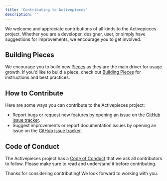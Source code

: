```yaml
---
title: 'Contributing to Activepieces'
description: ''
---
```


We welcome and appreciate contributions of all kinds to the Activepieces project. Whether you are a developer, designer, user, or simply have suggestions for improvements, we encourage you to get involved.

## Building Pieces
We encourage you to build new [Pieces](../pieces/overview) as they are the main driver for usage growth. If you'd like to build a piece, check out [Building Pieces](./building-pieces/quickstart) for instructions and best practices.

## How to Contribute

Here are some ways you can contribute to the Activepieces project:

- Report bugs or request new features by opening an issue on the [GitHub issue tracker](https://github.com/activepieces/activepieces/issues).
- Suggest improvements or report documentation issues by opening an issue on the [GitHub issue tracker](https://github.com/activepieces/activepieces/issues).

## Code of Conduct

The Activepieces project has a [Code of Conduct](https://github.com/activepieces/activepieces/blob/main/.github/CODE_OF_CONDUCT.md) that we ask all contributors to follow. Please make sure to read and understand it before contributing.

Thanks for considering contributing! We look forward to working with you.
